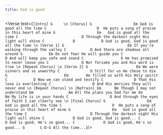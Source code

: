 ```yaml
---
title: God is good
---
```



<Verse text={`
[Intro]
G    
\n
[Chorus]
G					Em
God is good all the time
		  C						  D	
He puts a song of praise in this heart of mine
G					Em	
God is good all the time
C							  D
Through the darkest night His light will shine
	   C			 D			  D
God is good, God is good all the time
\n
[Verse 1]
G							  Em
If you're walking through the valley
			  C			  D
And there are shadows all around
	   G			Em
Do not fear He will guide you
		 C				   D
And will keep you safe and sound
	   C				 D
He has promised to never leave you
	C				D
Nor forsake you and His word is true
\n
[Repeat Chorus]
\n
[Verse 2]
G					   Em
We were sinners and so unworthy
		  C				 D
Still for us He chose to die
G						   Em		
He filled us with His Holy spirit
		   C			D
Now we can stand and testify
		 C				D
That His love is everlasting
			C					D
And His mercies they will never end
\n
[Repeat Chorus]
\n
[Refrain]
		 Em		 Bm
Though I may not understand
		Dm				  Am
All the plans you had for me
   Em			   Bm
My life is in your hands
				C					D
And through the eyes of faith I can clearly see
\n
[Final Chorus]
G					Em
God is good all the time
		  C						  D	
He puts a song of praise in this heart of mine
G					Em	
God is good all the time
C							  D
Through the darkest night His light will shine
	   C			 D
God is good, God is good...
	   C			 D
God is good, He's so good...
	   C			 D
God is good, He's so good...
	   	G		C-D-G
All the time...
`}/>
